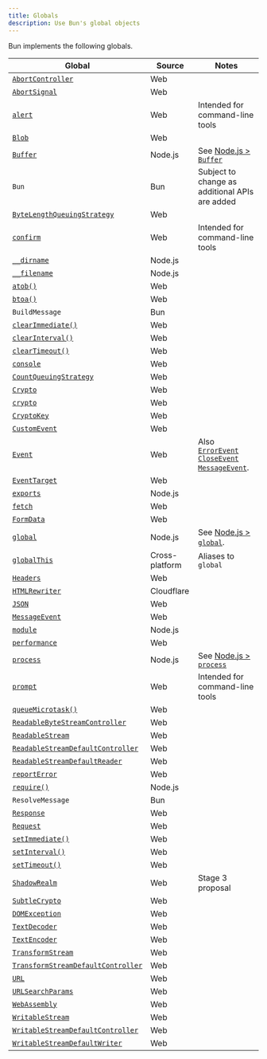 ```yaml
---
title: Globals
description: Use Bun's global objects
---
```


Bun implements the following globals.

| Global                                                                                                                  | Source         | Notes                                                                                                                                                                                                                                         |
| ----------------------------------------------------------------------------------------------------------------------- | -------------- | --------------------------------------------------------------------------------------------------------------------------------------------------------------------------------------------------------------------------------------------- |
| [`AbortController`](https://developer.mozilla.org/en-US/docs/Web/API/AbortController)                                   | Web            |                                                                                                                                                                                                                                               |
| [`AbortSignal`](https://developer.mozilla.org/en-US/docs/Web/API/AbortSignal)                                           | Web            |                                                                                                                                                                                                                                               |
| [`alert`](https://developer.mozilla.org/en-US/docs/Web/API/Window/alert)                                                | Web            | Intended for command-line tools                                                                                                                                                                                                               |
| [`Blob`](https://developer.mozilla.org/en-US/docs/Web/API/Blob)                                                         | Web            |                                                                                                                                                                                                                                               |
| [`Buffer`](https://nodejs.org/api/buffer.html#class-buffer)                                                             | Node.js        | See [Node.js > `Buffer`](/runtime/nodejs-compat#node-buffer)                                                                                                                                                                             |
| `Bun`                                                                                                                   | Bun            | Subject to change as additional APIs are added                                                                                                                                                                                                |
| [`ByteLengthQueuingStrategy`](https://developer.mozilla.org/en-US/docs/Web/API/ByteLengthQueuingStrategy)               | Web            |                                                                                                                                                                                                                                               |
| [`confirm`](https://developer.mozilla.org/en-US/docs/Web/API/Window/confirm)                                            | Web            | Intended for command-line tools                                                                                                                                                                                                               |
| [`__dirname`](https://nodejs.org/api/globals.html#__dirname)                                                            | Node.js        |                                                                                                                                                                                                                                               |
| [`__filename`](https://nodejs.org/api/globals.html#__filename)                                                          | Node.js        |                                                                                                                                                                                                                                               |
| [`atob()`](https://developer.mozilla.org/en-US/docs/Web/API/atob)                                                       | Web            |                                                                                                                                                                                                                                               |
| [`btoa()`](https://developer.mozilla.org/en-US/docs/Web/API/btoa)                                                       | Web            |                                                                                                                                                                                                                                               |
| `BuildMessage`                                                                                                          | Bun            |                                                                                                                                                                                                                                               |
| [`clearImmediate()`](https://developer.mozilla.org/en-US/docs/Web/API/Window/clearImmediate)                            | Web            |                                                                                                                                                                                                                                               |
| [`clearInterval()`](https://developer.mozilla.org/en-US/docs/Web/API/Window/clearInterval)                              | Web            |                                                                                                                                                                                                                                               |
| [`clearTimeout()`](https://developer.mozilla.org/en-US/docs/Web/API/Window/clearTimeout)                                | Web            |                                                                                                                                                                                                                                               |
| [`console`](https://developer.mozilla.org/en-US/docs/Web/API/console)                                                   | Web            |                                                                                                                                                                                                                                               |
| [`CountQueuingStrategy`](https://developer.mozilla.org/en-US/docs/Web/API/CountQueuingStrategy)                         | Web            |                                                                                                                                                                                                                                               |
| [`Crypto`](https://developer.mozilla.org/en-US/docs/Web/API/Crypto)                                                     | Web            |                                                                                                                                                                                                                                               |
| [`crypto`](https://developer.mozilla.org/en-US/docs/Web/API/crypto)                                                     | Web            |                                                                                                                                                                                                                                               |
| [`CryptoKey`](https://developer.mozilla.org/en-US/docs/Web/API/CryptoKey)                                               | Web            |                                                                                                                                                                                                                                               |
| [`CustomEvent`](https://developer.mozilla.org/en-US/docs/Web/API/CustomEvent)                                           | Web            |                                                                                                                                                                                                                                               |
| [`Event`](https://developer.mozilla.org/en-US/docs/Web/API/Event)                                                       | Web            | Also [`ErrorEvent`](https://developer.mozilla.org/en-US/docs/Web/API/ErrorEvent) [`CloseEvent`](https://developer.mozilla.org/en-US/docs/Web/API/CloseEvent) [`MessageEvent`](https://developer.mozilla.org/en-US/docs/Web/API/MessageEvent). |
| [`EventTarget`](https://developer.mozilla.org/en-US/docs/Web/API/EventTarget)                                           | Web            |                                                                                                                                                                                                                                               |
| [`exports`](https://nodejs.org/api/globals.html#exports)                                                                | Node.js        |                                                                                                                                                                                                                                               |
| [`fetch`](https://developer.mozilla.org/en-US/docs/Web/API/fetch)                                                       | Web            |                                                                                                                                                                                                                                               |
| [`FormData`](https://developer.mozilla.org/en-US/docs/Web/API/FormData)                                                 | Web            |                                                                                                                                                                                                                                               |
| [`global`](https://nodejs.org/api/globals.html#global)                                                                  | Node.js        | See [Node.js > `global`](/runtime/nodejs-compat#global).                                                                                                                                                                                 |
| [`globalThis`](https://developer.mozilla.org/en-US/docs/Web/JavaScript/Reference/Global_Objects/globalThis)             | Cross-platform | Aliases to `global`                                                                                                                                                                                                                           |
| [`Headers`](https://developer.mozilla.org/en-US/docs/Web/API/Headers)                                                   | Web            |                                                                                                                                                                                                                                               |
| [`HTMLRewriter`](/runtime/html-rewriter)                                                                           | Cloudflare     |                                                                                                                                                                                                                                               |
| [`JSON`](https://developer.mozilla.org/en-US/docs/Web/JavaScript/Reference/Global_Objects/JSON)                         | Web            |                                                                                                                                                                                                                                               |
| [`MessageEvent`](https://developer.mozilla.org/en-US/docs/Web/API/MessageEvent)                                         | Web            |                                                                                                                                                                                                                                               |
| [`module`](https://nodejs.org/api/globals.html#module)                                                                  | Node.js        |                                                                                                                                                                                                                                               |
| [`performance`](https://developer.mozilla.org/en-US/docs/Web/API/performance)                                           | Web            |                                                                                                                                                                                                                                               |
| [`process`](https://nodejs.org/api/process.html)                                                                        | Node.js        | See [Node.js > `process`](/runtime/nodejs-compat#node-process)                                                                                                                                                                           |
| [`prompt`](https://developer.mozilla.org/en-US/docs/Web/API/Window/prompt)                                              | Web            | Intended for command-line tools                                                                                                                                                                                                               |
| [`queueMicrotask()`](https://developer.mozilla.org/en-US/docs/Web/API/queueMicrotask)                                   | Web            |                                                                                                                                                                                                                                               |
| [`ReadableByteStreamController`](https://developer.mozilla.org/en-US/docs/Web/API/ReadableByteStreamController)         | Web            |                                                                                                                                                                                                                                               |
| [`ReadableStream`](https://developer.mozilla.org/en-US/docs/Web/API/ReadableStream)                                     | Web            |                                                                                                                                                                                                                                               |
| [`ReadableStreamDefaultController`](https://developer.mozilla.org/en-US/docs/Web/API/ReadableStreamDefaultController)   | Web            |                                                                                                                                                                                                                                               |
| [`ReadableStreamDefaultReader`](https://developer.mozilla.org/en-US/docs/Web/API/ReadableStreamDefaultReader)           | Web            |                                                                                                                                                                                                                                               |
| [`reportError`](https://developer.mozilla.org/en-US/docs/Web/API/reportError)                                           | Web            |                                                                                                                                                                                                                                               |
| [`require()`](https://nodejs.org/api/globals.html#require)                                                              | Node.js        |                                                                                                                                                                                                                                               |
| `ResolveMessage`                                                                                                        | Bun            |                                                                                                                                                                                                                                               |
| [`Response`](https://developer.mozilla.org/en-US/docs/Web/API/Response)                                                 | Web            |                                                                                                                                                                                                                                               |
| [`Request`](https://developer.mozilla.org/en-US/docs/Web/API/Request)                                                   | Web            |                                                                                                                                                                                                                                               |
| [`setImmediate()`](https://developer.mozilla.org/en-US/docs/Web/API/Window/setImmediate)                                | Web            |                                                                                                                                                                                                                                               |
| [`setInterval()`](https://developer.mozilla.org/en-US/docs/Web/API/Window/setInterval)                                  | Web            |                                                                                                                                                                                                                                               |
| [`setTimeout()`](https://developer.mozilla.org/en-US/docs/Web/API/Window/setTimeout)                                    | Web            |                                                                                                                                                                                                                                               |
| [`ShadowRealm`](https://github.com/tc39/proposal-shadowrealm)                                                           | Web            | Stage 3 proposal                                                                                                                                                                                                                              |
| [`SubtleCrypto`](https://developer.mozilla.org/en-US/docs/Web/API/SubtleCrypto)                                         | Web            |                                                                                                                                                                                                                                               |
| [`DOMException`](https://developer.mozilla.org/en-US/docs/Web/API/DOMException)                                         | Web            |                                                                                                                                                                                                                                               |
| [`TextDecoder`](https://developer.mozilla.org/en-US/docs/Web/API/TextDecoder)                                           | Web            |                                                                                                                                                                                                                                               |
| [`TextEncoder`](https://developer.mozilla.org/en-US/docs/Web/API/TextEncoder)                                           | Web            |                                                                                                                                                                                                                                               |
| [`TransformStream`](https://developer.mozilla.org/en-US/docs/Web/API/TransformStream)                                   | Web            |                                                                                                                                                                                                                                               |
| [`TransformStreamDefaultController`](https://developer.mozilla.org/en-US/docs/Web/API/TransformStreamDefaultController) | Web            |                                                                                                                                                                                                                                               |
| [`URL`](https://developer.mozilla.org/en-US/docs/Web/API/URL)                                                           | Web            |                                                                                                                                                                                                                                               |
| [`URLSearchParams`](https://developer.mozilla.org/en-US/docs/Web/API/URLSearchParams)                                   | Web            |                                                                                                                                                                                                                                               |
| [`WebAssembly`](https://nodejs.org/api/globals.html#webassembly)                                                        | Web            |                                                                                                                                                                                                                                               |
| [`WritableStream`](https://developer.mozilla.org/en-US/docs/Web/API/WritableStream)                                     | Web            |                                                                                                                                                                                                                                               |
| [`WritableStreamDefaultController`](https://developer.mozilla.org/en-US/docs/Web/API/WritableStreamDefaultController)   | Web            |                                                                                                                                                                                                                                               |
| [`WritableStreamDefaultWriter`](https://developer.mozilla.org/en-US/docs/Web/API/WritableStreamDefaultWriter)           | Web            |                                                                                                                                                                                                                                               |
